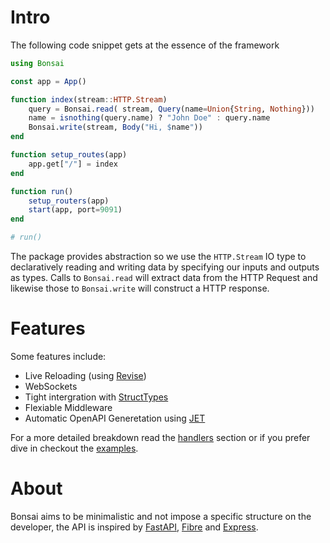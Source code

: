 # Intro

The following code snippet gets at the essence of the framework

```julia
using Bonsai

const app = App()

function index(stream::HTTP.Stream)
    query = Bonsai.read( stream, Query(name=Union{String, Nothing}))
    name = isnothing(query.name) ? "John Doe" : query.name  
    Bonsai.write(stream, Body("Hi, $name"))
end

function setup_routes(app)
    app.get["/"] = index
end

function run()
    setup_routers(app)
    start(app, port=9091)
end

# run()
```

The package provides abstraction so we use the `HTTP.Stream` IO type to declaratively reading and writing data by specifying our inputs and outputs as types. Calls to `Bonsai.read` will extract data from the HTTP Request and likewise those to `Bonsai.write` will construct a HTTP response. 

# Features

Some features include:

* Live Reloading (using [Revise](https://timholy.github.io/Revise.jl/stable/))
* WebSockets
* Tight intergration with [StructTypes](https://github.com/JuliaData/StructTypes.jl)
* Flexiable Middleware
* Automatic OpenAPI Generetation using [JET](https://github.com/aviatesk/JET.jl)

For a more detailed breakdown read the [handlers](handlers.qmd) section or
if you prefer dive in checkout the [examples](examples.qmd).

# About

Bonsai aims to be minimalistic and not impose a specific structure on the developer, the API is inspired by [FastAPI](https://fastapi.tiangolo.com/), [Fibre](https://github.com/gofiber/fiber) and [Express](https://expressjs.com/). 
